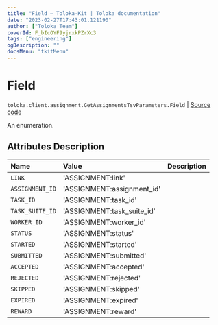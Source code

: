 ```yaml
---
title: "Field — Toloka-Kit | Toloka documentation"
date: "2023-02-27T17:43:01.121190"
author: ["Toloka Team"]
coverId: F_bIcOYF9yjrxkPZrXc3
tags: ["engineering"]
ogDescription: ""
docsMenu: "tkitMenu"
---
```


# Field
`toloka.client.assignment.GetAssignmentsTsvParameters.Field` | [Source code](https://github.com/Toloka/toloka-kit/blob/v1.1.4/src/client/assignment.py#L147)

An enumeration.

## Attributes Description

| Name | Value | Description |
| :------| :-----------| :----------| 
`LINK`|'ASSIGNMENT:link'|
`ASSIGNMENT_ID`|'ASSIGNMENT:assignment_id'|
`TASK_ID`|'ASSIGNMENT:task_id'|
`TASK_SUITE_ID`|'ASSIGNMENT:task_suite_id'|
`WORKER_ID`|'ASSIGNMENT:worker_id'|
`STATUS`|'ASSIGNMENT:status'|
`STARTED`|'ASSIGNMENT:started'|
`SUBMITTED`|'ASSIGNMENT:submitted'|
`ACCEPTED`|'ASSIGNMENT:accepted'|
`REJECTED`|'ASSIGNMENT:rejected'|
`SKIPPED`|'ASSIGNMENT:skipped'|
`EXPIRED`|'ASSIGNMENT:expired'|
`REWARD`|'ASSIGNMENT:reward'|